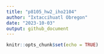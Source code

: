 ```yaml
---
title: "p8105_hw2_iho2104"
author: "Ixtaccihuatl Obregon"
date: "2023-10-03"
output: github_document
---
```


```r
knitr::opts_chunk$set(echo = TRUE)
```


